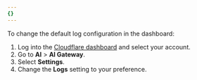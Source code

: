 ```yaml
---
{}
---
```


To change the default log configuration in the dashboard:

1. Log into the [Cloudflare dashboard](https://dash.cloudflare.com/) and select your account.
2. Go to **AI** > **AI Gateway**.
3. Select **Settings**.
4. Change the **Logs** setting to your preference.
